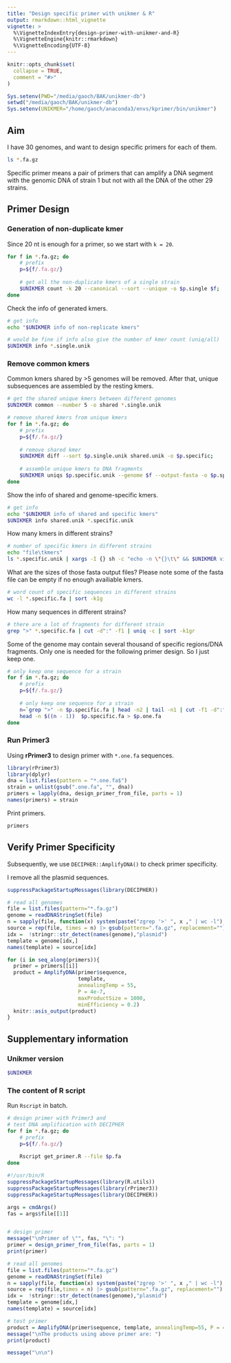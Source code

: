 ```yaml
---
title: "Design specific primer with unikmer & R"
output: rmarkdown::html_vignette
vignette: >
  %\VignetteIndexEntry{design-primer-with-unikmer-and-R}
  %\VignetteEngine{knitr::rmarkdown}
  %\VignetteEncoding{UTF-8}
---
```


```r
knitr::opts_chunk$set(
  collapse = TRUE,
  comment = "#>"
)

Sys.setenv(PWD="/media/gaoch/BAK/unikmer-db")
setwd("/media/gaoch/BAK/unikmer-db")
Sys.setenv(UNIKMER="/home/gaoch/anaconda3/envs/kprimer/bin/unikmer")
```


## Aim

I have 30 genomes, and want to design specific primers for each of them.

```bash
ls *.fa.gz
```

Specific primer means a pair of primers that can amplify a DNA segment with 
the genomic DNA of strain 1 but not with all the DNA of the other 29 strains.

## Primer Design

### Generation of non-duplicate kmer

Since 20 nt is enough for a primer, so we start with `k = 20`.

```bash
for f in *.fa.gz; do
	# prefix
	p=${f/.fa.gz/}	
	
	# get all the non-duplicate kmers of a single strain
	$UNIKMER count -k 20 --canonical --sort --unique -o $p.single $f;
done
```

Check the info of generated kmers.

```bash
# get info
echo "$UNIKMER info of non-replicate kmers"

# would be fine if info also give the number of kmer count (uniq/all)
$UNIKMER info *.single.unik
```

### Remove common kmers

Common kmers shared by >5 genomes will be removed. After that, unique subsequences are assembled by the resting kmers.

```bash
# get the shared unique kmers between different genomes
$UNIKMER common --number 5 -o shared *.single.unik

# remove shared kmers from unique kmers
for f in *.fa.gz; do
	# prefix
	p=${f/.fa.gz/}	
	
	# remove shared kmer
	$UNIKMER diff --sort $p.single.unik shared.unik -o $p.specific;
	
	# assemble unique kmers to DNA fragments
	$UNIKMER uniqs $p.specific.unik --genome $f --output-fasta -o $p.specific.fa;
done
```

Show the info of shared and genome-specific kmers.

```bash
# get info
echo "$UNIKMER info of shared and specific kmers"
$UNIKMER info shared.unik *.specific.unik
```

How many kmers in different strains?

```bash
# number of specific kmers in different strains
echo "file\tkmers"
ls *.specific.unik | xargs -I {} sh -c "echo -n \"{}\t\" && $UNIKMER view {} | wc -l"
```

What are the sizes of those fasta output files? Please note some of the fasta file can be empty if no enough availiable kmers.

```bash
# word count of specific sequences in different strains
wc -l *.specific.fa | sort -k1g
```

How many sequences in different strains?

```bash
# there are a lot of fragments for different strain
grep ">" *.specific.fa | cut -d":" -f1 | uniq -c | sort -k1gr
```

Some of the genome may contain several thousand of specific regions/DNA fragments. Only one is needed for the following primer design. So I just keep one.

```bash
# only keep one sequence for a strain
for f in *.fa.gz; do
	# prefix
	p=${f/.fa.gz/}	
	
	# only keep one sequence for a strain
	n=`grep ">" -n $p.specific.fa | head -n2 | tail -n1 | cut -f1 -d":"`
	head -n $((n - 1))  $p.specific.fa > $p.one.fa
done
```

### Run Primer3

Using **rPrimer3** to design primer with `*.one.fa` sequences.

```r
library(rPrimer3)
library(dplyr)
dna = list.files(pattern = "*.one.fa$")
strain = unlist(gsub(".one.fa", "", dna))
primers = lapply(dna, design_primer_from_file, parts = 1)
names(primers) = strain
```

Print primers.

```r
primers
```

## Verify Primer Specificity {.tabset}

Subsequently, we use `DECIPHER::AmplifyDNA()` to check primer specificity.

I remove all the plasmid sequences.

```r
suppressPackageStartupMessages(library(DECIPHER))

# read all genomes
file = list.files(pattern="*.fa.gz")
genome = readDNAStringSet(file)
n = sapply(file, function(x) system(paste("zgrep '>' ", x ," | wc -l"), intern=TRUE))
source = rep(file, times = n) |> gsub(pattern=".fa.gz", replacement="")
idx =  !stringr::str_detect(names(genome),"plasmid") 
template = genome[idx,]
names(template) = source[idx]
```



```r
for (i in seq_along(primers)){
  primer = primers[[i]]
  product = AmplifyDNA(primer$sequence, 
                       template, 
                       annealingTemp = 55, 
                       P = 4e-7, 
                       maxProductSize = 1000, 
                       minEfficiency = 0.2)
  knitr::asis_output(product)
}
```


## Supplementary information

### Unikmer version

```bash
$UNIKMER
```

### The content of R script

Run `Rscript` in batch.

```bash
# design primer with Primer3 and
# test DNA amplification with DECIPHER
for f in *.fa.gz; do
	# prefix
	p=${f/.fa.gz/}	
	
	Rscript get_primer.R --file $p.fa
done
```


```r
#!/usr/bin/R
suppressPackageStartupMessages(library(R.utils))
suppressPackageStartupMessages(library(rPrimer3))
suppressPackageStartupMessages(library(DECIPHER))

args = cmdArgs()
fas = args$file[[1]]


# design primer
message("\nPrimer of \"", fas, "\": ")
primer = design_primer_from_file(fas, parts = 1)
print(primer)

# read all genomes
file = list.files(pattern="*.fa.gz")
genome = readDNAStringSet(file)
n = sapply(file, function(x) system(paste("zgrep '>' ", x ," | wc -l"), intern=TRUE))
source = rep(file,times = n) |> gsub(pattern=".fa.gz", replacement="")
idx =  !stringr::str_detect(names(genome),"plasmid") 
template = genome[idx,]
names(template) = source[idx]

# test primer
product = AmplifyDNA(primer$sequence, template, annealingTemp=55, P = 4e-7, maxProductSize=1500, minEfficiency = 0.2)
message("\nThe products using above primer are: ")
print(product)

message("\n\n")
```

